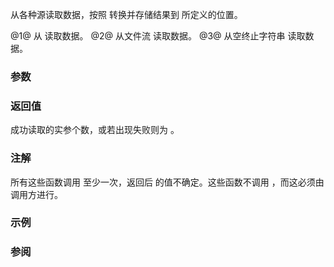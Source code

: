 {{cpp/title|vscanf|vfscanf|vsscanf}}
{{cpp/io/c/navbar}}
{{dcl begin}}
{{dcl header|cstdio}}
{{dcl|num=1|since=c++11|
int vscanf( const char* format, std::va_list vlist );
}}
{{dcl|num=2|since=c++11|
int vfscanf( std::FILE* stream, const char* format, std::va_list vlist );
}}
{{dcl|num=3|since=c++11|
int vsscanf( const char* buffer, const char* format, std::va_list vlist );
}}
{{dcl end}}

从各种源读取数据，按照 {{c|format}} 转换并存储结果到 {{c|vlist}} 所定义的位置。

@1@ 从 {{lc|stdin}} 读取数据。
@2@ 从文件流 {{c|stream}} 读取数据。
@3@ 从空终止字符串 {{c|buffer}} 读取数据。

===参数===
{{par begin}}
{{par|stream|要读取的输入文件流}}
{{par|buffer|指向要读取的空终止字符串的指针}}
{{par|format|指向空终止字符串的指针，指定如何读取输入}}
{{par|vlist|含有接收实参的可变参数列表}}
{{par end}}


{{cpp/io/c/scanf format}}

===返回值===
成功读取的实参个数，或若出现失败则为 {{lc|EOF}}。

===注解===
所有这些函数调用 {{lc|va_arg}} 至少一次，返回后 {{tt|arg}} 的值不确定。这些函数不调用 {{lc|va_end}}，而这必须由调用方进行。

===示例===
{{example
|code=
#include &lt;cstdarg&gt;
#include &lt;cstdio&gt;
#include &lt;iostream&gt;
#include &lt;stdexcept&gt;

void checked_sscanf(int count, const char* buf, const char *fmt, ...)
{
    std::va_list ap;
    va_start(ap, fmt);
    if (std::vsscanf(buf, fmt, ap) != count)
        throw std::runtime_error("parsing error");
    va_end(ap);
}

int main()
{
    try
    {
        int n, m;
        std::cout &lt;&lt; "Parsing '1 2'... ";
        checked_sscanf(2, "1 2", "%d %d", &amp;n, &amp;m);
        std::cout &lt;&lt; "success\n";
        std::cout &lt;&lt; "Parsing '1 a'... ";
        checked_sscanf(2, "1 a", "%d %d", &amp;n, &amp;m);
        std::cout &lt;&lt; "success\n";
    }
    catch (const std::exception&amp; e)
    {
        std::cout &lt;&lt; e.what() &lt;&lt; '\n';
    }
}
|output=
Parsing '1 2'... success
Parsing '1 a'... parsing error
}}

===参阅===
{{dsc begin}}
{{dsc inc|cpp/io/c/dsc fscanf}}
{{dsc inc|cpp/io/c/dsc vfprintf}}
{{dsc see c|c/io/vfscanf|vscanf|vfscanf|vsscanf}}
{{dsc end}}

{{langlinks|de|en|es|fr|it|ja|pt|ru}}